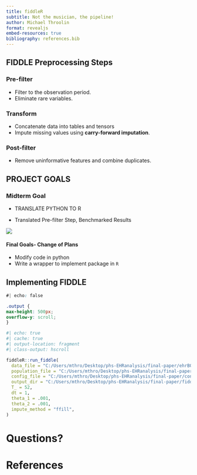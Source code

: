 ```yaml
---
title: fiddleR
subtitle: Not the musician, the pipeline! 
author: Michael Throolin
format: revealjs
embed-resources: true
bibliography: references.bib
---
```


## FIDDLE Preprocessing Steps

::: incremental
### Pre-filter

-   Filter to the observation period.
-   Eliminate rare variables.

### Transform

-   Concatenate data into tables and tensors
-   Impute missing values using **carry-forward imputation**.

### Post-filter

-   Remove uninformative features and combine duplicates.
:::

## PROJECT GOALS

::: fragment
### Midterm Goal

- TRANSLATE PYTHON TO R

- Translated Pre-filter Step, Benchmarked Results

![](results_midterm.png)
:::

::: fragment
#### Final Goals- Change of Plans

- Modify code in python
- Write a wrapper to implement package in `R`
:::


##  Implementing FIDDLE

```css
#| echo: false

.output {
max-height: 500px;
overflow-y: scroll;
}
```

```r
#| echo: true
#| cache: true
#| output-location: fragment
#| class-output: hscroll

fiddleR::run_fiddle(
  data_file = "C:/Users/mthro/Desktop/phs-EHRanalysis/final-paper/ehrBOTreformat.csv",
  population_file = "C:/Users/mthro/Desktop/phs-EHRanalysis/final-paper/patients.csv",
  config_file = "C:/Users/mthro/Desktop/phs-EHRanalysis/final-paper/config-default.yaml",
  output_dir = "C:/Users/mthro/Desktop/phs-EHRanalysis/final-paper/fiddle_output_ffill",
  T_ = 52,
  dt = 1,
  theta_1 = .001,
  theta_2 = .001,
  impute_method = "ffill",
)
```


# Questions?

# References
